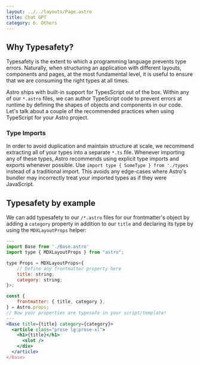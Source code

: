 ```yaml
---
layout: ../../layouts/Page.astro
title: Chat GPT
category: 6. Others
---
```


## Why Typesafety?

Typesafety is the extent to which a programming language prevents type errors. Naturally, when structuring an application with different layouts, components and pages, at the most fundamental level, it is useful to ensure that we are consuming the right types at all times.

Astro ships with built-in support for TypesScript out of the box. Within any of our `*.astro` files, we can author TypeScript code to prevent errors at runtime by defining the shapes of objects and components in our code. Let's talk about a couple of the recommended practices when using TypeScript for your Astro project.

### Type Imports

In order to avoid duplication and maintain structure at scale, we recommend extracting all of your types into a separate `*.ts` file. Whenever importing any of these types, Astro recommends using explicit type imports and exports whenever possible. Use `import type { SomeType } from './types` instead of a traditional import. This avoids any edge-cases where Astro's bundler may incorrectly treat your imported types as if they were JavaScript.

## Typesafety by example

We can add typesafety to our `/*.astro` files for our frontmatter's object by adding a `category` property in addition to our `title` and declaring its type by using the `MDXLayoutProps` helper:

```jsx
---
import Base from './Base.astro'
import type { MDXLayoutProps } from "astro";

type Props = MDXLayoutProps<{
    // Define any frontmatter property here
    title: string;
    category: string;
}>;

const {
    frontmatter: { title, category },
} = Astro.props;
// Now your properties are typesafe in your script/template!
---
<Base title={title} category={category}>
  <article class="prose lg:prose-xl">
    <h1>{title}</h1>
      <slot />
    </div>
  </article>
</Base>
```